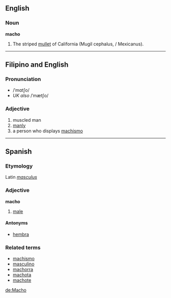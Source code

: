 ==English==
===Noun===
'''macho'''
#The striped [[mullet]] of California (Mugil cephalus, / Mexicanus).
----
==Filipino and English==
===Pronunciation===
* /ˈmɑtʃo/ 
* ''UK also'' /ˈmætʃo/

===Adjective===
#muscled man
#[[manly]]
#a person who displays [[machismo]]

----

==Spanish==
===Etymology===
Latin ''[[masculus]]''
===Adjective===
'''macho'''<!--invariable?-->

# [[male]]

====Antonyms====
*[[hembra]]

===Related terms===
*[[machismo]]
*[[masculino]]
*[[machorra]]
*[[machota]]
*[[machote]]

[[de:Macho]]